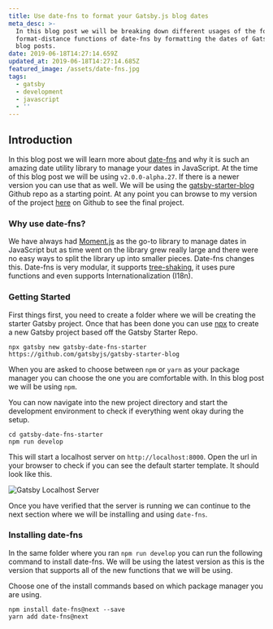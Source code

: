 ```yaml
---
title: Use date-fns to format your Gatsby.js blog dates
meta_desc: >-
  In this blog post we will be breaking down different usages of the format and
  format-distance functions of date-fns by formatting the dates of Gatsby.js
  blog posts.
date: 2019-06-18T14:27:14.659Z
updated_at: 2019-06-18T14:27:14.685Z
featured_image: /assets/date-fns.jpg
tags:
  - gatsby
  - development
  - javascript
  - ''
---
```

## Introduction

In this blog post we will learn more about [date-fns](https://date-fns.org) and why it is such an amazing date utility library to manage your dates in JavaScript. At the time of this blog post we will be using `v2.0.0-alpha.27`. If there is a newer version you can use that as well. We will be using the [gatsby-starter-blog](https://github.com/gatsbyjs/gatsby-starter-blog) Github repo as a starting point. At any point you can browse to my version of the project [here](https://github.com/Asjas/gatsby-date-fns-starter) on Github to see the final project.

### Why use date-fns?

We have always had [Moment.js](https://momentjs.com/) as the go-to library to manage dates in JavaScript but as time went on the library grew really large and there were no easy ways to split the library up into smaller pieces. Date-fns changes this. Date-fns is very modular, it supports [tree-shaking](https://webpack.js.org/guides/tree-shaking/), it uses pure functions and even supports Internationalization (I18n).

### Getting Started

First things first, you need to create a folder where we will be creating the starter Gatsby project. Once that has been done you can use [npx](https://www.bram.us/2017/07/15/introducing-npx-an-npm-package-runner/) to create a new Gatsby project based off the Gatsby Starter Repo.

```js:title=~/git
npx gatsby new gatsby-date-fns-starter https://github.com/gatsbyjs/gatsby-starter-blog
```

When you are asked to choose between `npm` or `yarn` as your package manager you can choose the one you are comfortable with. In this blog post we will be using `npm`.

You can now navigate into the new project directory and start the development environment to check if everything went okay during the setup.

```js:title=~/git/
cd gatsby-date-fns-starter
npm run develop
```

This will start a localhost server on `http://localhost:8000`. Open the url in your browser to check if you can see the default starter template. It should look like this.

![Gatsby Localhost Server](/static/gatsby-starter-localhost.jpg)

Once you have verified that the server is running we can continue to the next section where we will be installing and using `date-fns`.

### Installing date-fns

In the same folder where you ran `npm run develop` you can run the following command to install date-fns. We will be using the latest version as this is the version that supports all of the new functions that we will be using. 

Choose one of the install commands based on which package manager you are using.

```js:title=~/git/gatsby-date-fns-starter
npm install date-fns@next --save
yarn add date-fns@next
```
